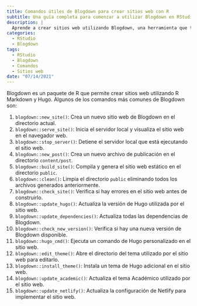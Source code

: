```yaml
---
title: Comandos útiles de Blogdown para crear sitios web con R
subtitle: Una guía completa para comenzar a utilizar Blogdown en RStudio
description: |
  Aprende a crear sitios web utilizando Blogdown, una herramienta que te permite construir páginas web estáticas con RStudio de manera fácil y rápida. Esta guía te enseñará los comandos más importantes para comenzar a crear tu propio sitio web en RStudio.
categories:
  - RStudio
  - Blogdown
tags:
  - RStudio
  - Blogdown
  - Comandos
  - Sitios web
date: "07/14/2021"
---
```


Blogdown es un paquete de R que permite crear sitios web utilizando R Markdown y Hugo. Algunos de los comandos más comunes de Blogdown son:

1. `blogdown::new_site()`: Crea un nuevo sitio web de Blogdown en el directorio actual.
2. `blogdown::serve_site()`: Inicia el servidor local y visualiza el sitio web en el navegador web.
3. `blogdown::stop_server()`: Detiene el servidor local que está ejecutando el sitio web.
4. `blogdown::new_post()`: Crea un nuevo archivo de publicación en el directorio `content/post`.
5. `blogdown::build_site()`: Compila y genera el sitio web estático en el directorio `public`.
6. `blogdown::clean()`: Limpia el directorio `public` eliminando todos los archivos generados anteriormente.
7. `blogdown::check_site()`: Verifica si hay errores en el sitio web antes de construirlo.
8. `blogdown::update_hugo()`: Actualiza la versión de Hugo utilizada por el sitio web.
9. `blogdown::update_dependencies()`: Actualiza todas las dependencias de Blogdown.
10. `blogdown::check_new_version()`: Verifica si hay una nueva versión de Blogdown disponible.
11. `blogdown::hugo_cmd()`: Ejecuta un comando de Hugo personalizado en el sitio web.
12. `blogdown::edit_theme()`: Abre el directorio del tema utilizado por el sitio web para editarlo.
13. `blogdown::install_theme()`: Instala un tema de Hugo adicional en el sitio web.
14. `blogdown::update_academic()`: Actualiza el tema Académico utilizado por el sitio web.
15. `blogdown::update_netlify()`: Actualiza la configuración de Netlify para implementar el sitio web.
